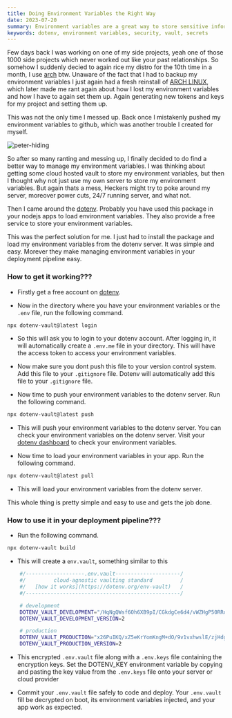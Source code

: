 ```yaml
---
title: Doing Environment Variables the Right Way
date: 2023-07-20
summary: Environment variables are a great way to store sensitive information, but they can be a pain to manage. Here's how to do it right.
keywords: dotenv, environment variables, security, vault, secrets
---
```


Few days back I was working on one of my side projects, yeah one of those 1000 side projects which never worked out like your past relationships. So somehow I suddenly decied to again rice my distro for the 10th time in a month, I use [arch](https://bit.ly/3NSr9Bj) btw. Unaware of the fact that I had to backup my environment variables I just again had a fresh reinstall of [ARCH LINUX](https://bit.ly/3NSr9Bj), which later made me rant again about how I lost my environment variables and how I have to again set them up. Again generating new tokens and keys for my project and setting them up.

This was not the only time I messed up. Back once I mistakenly pushed my environment variables to github, which was another trouble I created for myself.

![peter-hiding](https://cdn.jabed.dev/peter-hiding.jpg)

So after so many ranting and messing up, I finally decided to do find a better way to manage my environment variables. I was thinking about getting some cloud hosted vault to store my environment variables, but then I thought why not just use my own server to store my environment variables. But again thats a mess, Heckers might try to poke around my server, moreover power cuts, 24/7 running server, and what not.

Then I came around the [dotenv](https://www.dotenv.org/). Probably you have used this package in your nodejs apps to load environment variables. They also provide a free service to store your environment variables.

This was the perfect solution for me. I just had to install the package and load my environment variables from the dotenv server. It was simple and easy. Morever they make managing environment variables in your deployment pipeline easy.

### How to get it working???

- Firstly get a free account on [dotenv](https://www.dotenv.org/).

- Now in the directory where you have your environment variables or the `.env` file, run the following command.

```bash
npx dotenv-vault@latest login
```

- So this will ask you to login to your dotenv account. After logging in, it will automatically create a `.env.me` file in your directory. This will have the access token to access your environment variables.

- Now make sure you dont push this file to your version control system. Add this file to your `.gitignore` file. Dotenv will automatically add this file to your `.gitignore` file.

- Now time to push your environment variables to the dotenv server. Run the following command.

```bash
npx dotenv-vault@latest push
```

- This will push your environment variables to the dotenv server. You can check your environment variables on the dotenv server. Visit your [dotenv dashboard](https://vault.dotenv.org/ui/) to check your environment variables.

- Now time to load your environment variables in your app. Run the following command.

```bash
npx dotenv-vault@latest pull
```

- This will load your environment variables from the dotenv server.

This whole thing is pretty simple and easy to use and gets the job done.

### How to use it in your deployment pipeline???

- Run the following command.

```bash
npx dotenv-vault build
```

- This will create a `env.vault`, something similar to this

```bash
    #/-------------------.env.vault---------------------/
    #/         cloud-agnostic vaulting standard         /
    #/   [how it works](https://dotenv.org/env-vault)   /
    #/--------------------------------------------------/

    # development
    DOTENV_VAULT_DEVELOPMENT="/HqNgQWsf6Oh6XB9pI/CGkdgCe6d4/vWZHgP50RRoDTzkzPQk/xOaQs="
    DOTENV_VAULT_DEVELOPMENT_VERSION=2

    # production
    DOTENV_VAULT_PRODUCTION="x26PuIKQ/xZ5eKrYomKngM+dO/9v1vxhwslE/zjHdg3l+H6q6PheB5GVDVIbZg=="
    DOTENV_VAULT_PRODUCTION_VERSION=2
```

- This encrypted `.env.vault` file along with a `.env.keys` file containing the encryption keys. Set the DOTENV_KEY environment variable by copying and pasting the key value from the `.env.keys` file onto your server or cloud provider

- Commit your `.env.vault` file safely to code and deploy. Your `.env.vault` fill be decrypted on boot, its environment variables injected, and your app work as expected.

